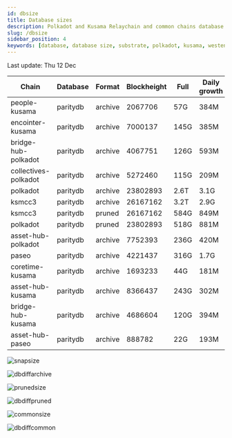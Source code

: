 ```yaml
---
id: dbsize
title: Database sizes
description: Polkadot and Kusama Relaychain and common chains database sizes
slug: /dbsize
sidebar_position: 4
keywords: [database, database size, substrate, polkadot, kusama, westend]
---
```



Last update: Thu 12 Dec

| Chain    | Database   | Format | Blockheight | Full         | Daily growth |
| ------------------------| ----------- | -------- | ------- | ---------- | ----- | 
| people-kusama | paritydb | archive | 2067706 | 57G | 384M |
| encointer-kusama | paritydb | archive | 7000137 | 145G | 385M |
| bridge-hub-polkadot | paritydb | archive | 4067751 | 126G | 593M |
| collectives-polkadot | paritydb | archive | 5272460 | 115G | 209M |
| polkadot | paritydb | archive | 23802893 | 2.6T | 3.1G |
| ksmcc3 | paritydb | archive | 26167162 | 3.2T | 2.9G |
| ksmcc3 | paritydb | pruned | 26167162 | 584G | 849M |
| polkadot | paritydb | pruned | 23802893 | 518G | 881M |
| asset-hub-polkadot | paritydb | archive | 7752393 | 236G | 420M |
| paseo | paritydb | archive | 4221437 | 316G | 1.7G |
| coretime-kusama | paritydb | archive | 1693233 | 44G | 181M |
| asset-hub-kusama | paritydb | archive | 8366437 | 243G | 302M |
| bridge-hub-kusama | paritydb | archive | 4686604 | 120G | 394M |
| asset-hub-paseo | paritydb | archive | 888782 | 22G | 193M |

![snapsize](/img/archivesize.png)

![dbdiffarchive](/img/dbdiffrelay.png)

![prunedsize](/img/prunedsize.png)

![dbdiffpruned](/img/dbdiffpruned.png)

![commonsize](/img/commonsize.png)

![dbdiffcommon](/img/dbdiffcommon.png)
